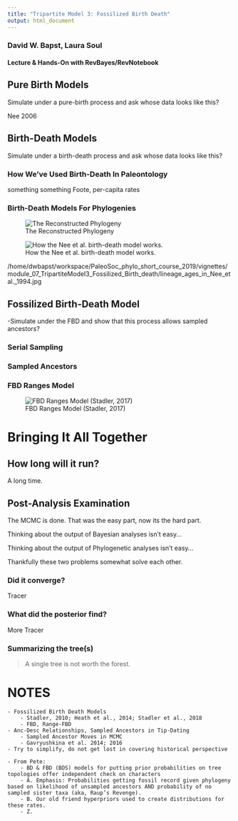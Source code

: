 ```yaml
---
title: "Tripartite Model 3: Fossilized Birth Death"
output: html_document
---
```



### David W. Bapst, Laura Soul
#### Lecture & Hands-On with RevBayes/RevNotebook


## Pure Birth Models

Simulate under a pure-birth process and ask whose data looks like this? 


Nee 2006

## Birth-Death Models

Simulate under a birth-death process and ask whose data looks like this? 

### How We've Used Birth-Death In Paleontology

something something Foote, per-capita rates

### Birth-Death Models For Phylogenies

![The Reconstructed Phylogeny ](Reconstructing Phylogenies - Purvis 2008.jpeg)

![How the Nee et al. birth-death model works.](lineage_ages_in_Nee_etal._1994.jpg)

/home/dwbapst/workspace/PaleoSoc_phylo_short_course_2019/vignettes/module_07_TripartiteModel3_Fossilized_Birth_death/lineage_ages_in_Nee_etal._1994.jpg

## Fossilized Birth-Death Model

-Simulate under the FBD and show that this process allows sampled ancestors? 	
	

### Serial Sampling

### Sampled Ancestors

### FBD Ranges Model

![FBD Ranges Model (Stadler, 2017)](tip-dating with ranges Stadler FBD paper 2017.jpg)

# Bringing It All Together

## How long will it run?

A long time.

## Post-Analysis Examination

The MCMC is done. That was the easy part, now its the hard part.

Thinking about the output of Bayesian analyses isn't easy...

Thinking about the output of Phylogenetic  analyses isn't easy...

Thankfully these two problems somewhat solve each other.

### Did it converge?

Tracer

### What did the posterior find?

More Tracer

### Summarizing the tree(s)

> A single tree is not worth the forest.




# NOTES

	- Fossilized Birth Death Models 
		- Stadler, 2010; Heath et al., 2014; Stadler et al., 2018
		- FBD, Range-FBD
	- Anc-Desc Relationships, Sampled Ancestors in Tip-Dating
		- Sampled Ancestor Moves in MCMC
		- Gavryushkina et al. 2014; 2016
	- Try to simplify, do not get lost in covering historical perspective
	
	- From Pete:
		- BD & FBD (BDS) models for putting prior probabilities on tree topologies offer independent check on characters 
		- A. Emphasis: Probabilities getting fossil record given phylogeny based on likelihood of unsampled ancestors AND probability of no sampled sister taxa (aka, Raup’s Revenge).
		- B. Our old friend hyperpriors used to create distributions for these rates.
		- Z. 